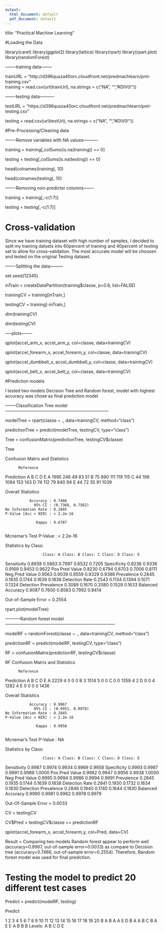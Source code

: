 ---
output:
  html_document: default
  pdf_document: default
---
title: "Practical Machine Learning"

#Loading the Data

library(caret) 
library(ggplot2)
library(lattice)
library(rpart)
library(rpart.plot)
library(randomForest)

-------training data--------

trainURL = "http://d396qusza40orc.cloudfront.net/predmachlearn/pml-training.csv"  
training = read.csv(url(trainUrl), na.strings = c("NA", "", "#DIV0!"))

-------testing data----------

testURL = "https://d396qusza40orc.cloudfront.net/predmachlearn/pml-testing.csv"

testing = read.csv(url(testUrl), na.strings = c("NA", "", "#DIV0!"))


#Pre-Processing/Cleaning data

-------Remove variables with NA values----------

training = training[,colSums(is.na(training)) == 0]

testing = testing[,colSums(is.na(testing)) == 0]

head(colnames(training), 10)

head(colnames(testing), 10)

-------Removing non-predictor columns-------

training = training[,-c(1:7)]

testing = testing[,-c(1:7)]

# Cross-validation

Since we have training dataset with high number of samples, I decided to  split my training datsets into 60percent of training and 40percent of testing set to allow for cross-validation. The most accurate model will be choosen and tested on the original Testing dataset. 

-------Splitting the data---------

set.seed(12345)

inTrain = createDataPartition(training$classe, p=0.6, list=FALSE)

trainingCV = training[inTrain,]

testingCV = training[-inTrain,]

dim(trainingCV)

dim(testingCV)

-----plots--------

qplot(accel_arm_x, accel_arm_y, col=classe, data=trainingCV)

qplot(accel_forearm_x, accel_forearm_y, col=classe, data=trainingCV)

qplot(accel_dumbbell_x, accel_dumbbell_y, col=classe, data=trainingCV)

qplot(accel_belt_x, accel_belt_y, col=classe, data=trainingCV)


#Prediction models

I tested two models Decision Tree and Random forest, model with highest accuracy was chose as final prediction model 

--------Classification Tree model------------------------------------------------------------------------

modelTree = rpart(classe ~ ., data=trainingCV, method="class")

predictionTree = predict(modelTree, testingCV, type="class")

Tree = confusionMatrix(predictionTree, testingCV$classe)

Tree

Confusion Matrix and Statistics

          Reference
Prediction    A    B    C    D    E
         A 1995  246   49   83   51
         B   75  890  111  119  115
         C   44  198 1094  153  143
         D   74  112   79  840   94
         E   44   72   35   91 1039

Overall Statistics
                                          
               Accuracy : 0.7466          
                 95% CI : (0.7368, 0.7562)
    No Information Rate : 0.2845          
    P-Value [Acc > NIR] : < 2.2e-16       
                                          
                  Kappa : 0.6787          
                                          
 Mcnemar's Test P-Value : < 2.2e-16  
 
 Statistics by Class:

                     Class: A Class: B Class: C Class: D Class: E
Sensitivity            0.8938   0.5863   0.7997   0.6532   0.7205
Specificity            0.9236   0.9336   0.9169   0.9453   0.9622
Pos Pred Value         0.8230   0.6794   0.6703   0.7006   0.8111
Neg Pred Value         0.9563   0.9039   0.9559   0.9329   0.9386
Prevalence             0.2845   0.1935   0.1744   0.1639   0.1838
Detection Rate         0.2543   0.1134   0.1394   0.1071   0.1324
Detection Prevalence   0.3089   0.1670   0.2080   0.1528   0.1633
Balanced Accuracy      0.9087   0.7600   0.8583   0.7992   0.8414

Out-of-Sample Error = 0.2554

rpart.plot(modelTree)

-----------Random forest model-----------------------------------------------------------------------------

modelRF = randomForest(classe ~ ., data=trainingCV, method="class")

predictionRF = predict(modelRF, testingCV, type="class")

RF = confusionMatrix(predictionRF, testingCV$classe)

RF
Confusion Matrix and Statistics

          Reference
Prediction    A    B    C    D    E
         A 2229    4    0    0    0
         B    3 1514    5    0    0
         C    0    0 1359    4    2
         D    0    0    4 1282    4
         E    0    0    0    0 1436

Overall Statistics
                                          
               Accuracy : 0.9967          
                 95% CI : (0.9951, 0.9978)
    No Information Rate : 0.2845          
    P-Value [Acc > NIR] : < 2.2e-16       
                                          
                  Kappa : 0.9958          
                                          
 Mcnemar's Test P-Value : NA              

Statistics by Class:

                     Class: A Class: B Class: C Class: D Class: E
Sensitivity            0.9987   0.9974   0.9934   0.9969   0.9958
Specificity            0.9993   0.9987   0.9991   0.9988   1.0000
Pos Pred Value         0.9982   0.9947   0.9956   0.9938   1.0000
Neg Pred Value         0.9995   0.9994   0.9986   0.9994   0.9991
Prevalence             0.2845   0.1935   0.1744   0.1639   0.1838
Detection Rate         0.2841   0.1930   0.1732   0.1634   0.1830
Detection Prevalence   0.2846   0.1940   0.1740   0.1644   0.1830
Balanced Accuracy      0.9990   0.9981   0.9962   0.9978   0.9979

Out-Of-Sample Error = 0.0033

CV = testingCV

CV\$Pred = testingCV\$classe == predictionRF

qplot(accel_forearm_x, accel_forearm_y, col=Pred, data=CV)
 
Result = Comparing two models Random forest appear to perform well (accuracy=0.9967, out-of-sample error=0.0033) as compare to Decision tree (accuracy=0.7466, out-of-sample error=0.2554). Therefore, Random forest model was used for final prediction. 

# Testing the model to predict 20 different test cases

Predict = predict(modelRF, testing)

Predict

1  2  3  4  5  6  7  8  9 10 11 12 13 14 15 16 17 18 19 20 
 B  A  B  A  A  E  D  B  A  A  B  C  B  A  E  E  A  B  B  B 
Levels: A B C D E

